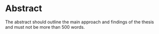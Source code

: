 # Abstract 




The abstract should outline the main approach and findings of the thesis and must not be more than 500 words.
